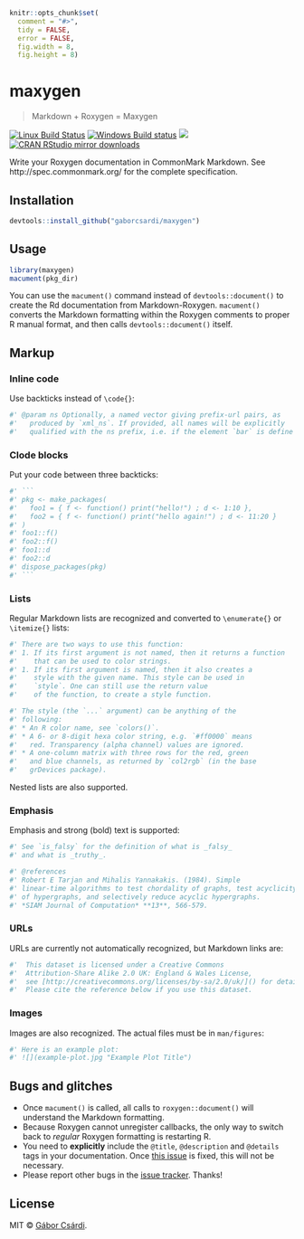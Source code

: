 
```r
knitr::opts_chunk$set(
  comment = "#>",
  tidy = FALSE,
  error = FALSE,
  fig.width = 8,
  fig.height = 8)
```

# maxygen

> Markdown + Roxygen = Maxygen

[![Linux Build Status](https://travis-ci.org/gaborcsardi/maxygen.svg?branch=master)](https://travis-ci.org/gaborcsardi/maxygen)
[![Windows Build status](https://ci.appveyor.com/api/projects/status/github/gaborcsardi/maxygen?svg=true)](https://ci.appveyor.com/project/gaborcsardi/maxygen)
[![](http://www.r-pkg.org/badges/version/maxygen)](http://www.r-pkg.org/pkg/maxygen)
[![CRAN RStudio mirror downloads](http://cranlogs.r-pkg.org/badges/maxygen)](http://www.r-pkg.org/pkg/maxygen)


Write your Roxygen documentation in CommonMark Markdown. See
http://spec.commonmark.org/ for the complete specification.

## Installation

```r
devtools::install_github("gaborcsardi/maxygen")
```

## Usage

```r
library(maxygen)
macument(pkg_dir)
```

You can use the `macument()` command instead of `devtools::document()` to
create the Rd documentation from Markdown-Roxygen. `macument()` converts
the Markdown formatting within the Roxygen comments to proper R manual
format, and then calls `devtools::document()` itself.

## Markup

### Inline code

Use backticks instead of `\code{}`:

```r
#' @param ns Optionally, a named vector giving prefix-url pairs, as
#'   produced by `xml_ns`. If provided, all names will be explicitly
#'   qualified with the ns prefix, i.e. if the element `bar` is define ...
```

### Clode blocks

Put your code between three backticks:

```r
#' ```
#' pkg <- make_packages(
#'   foo1 = { f <- function() print("hello!") ; d <- 1:10 },
#'   foo2 = { f <- function() print("hello again!") ; d <- 11:20 }
#' )
#' foo1::f()
#' foo2::f()
#' foo1::d
#' foo2::d
#' dispose_packages(pkg)
#' ```
```

### Lists

Regular Markdown lists are recognized and converted to
`\enumerate{}` or `\itemize{}` lists:

```r
#' There are two ways to use this function:
#' 1. If its first argument is not named, then it returns a function
#'    that can be used to color strings.
#' 1. If its first argument is named, then it also creates a
#'    style with the given name. This style can be used in
#'    `style`. One can still use the return value
#'    of the function, to create a style function.
```

```r
#' The style (the `...` argument) can be anything of the
#' following:
#' * An R color name, see `colors()`.
#' * A 6- or 8-digit hexa color string, e.g. `#ff0000` means
#'   red. Transparency (alpha channel) values are ignored.
#' * A one-column matrix with three rows for the red, green
#'   and blue channels, as returned by `col2rgb` (in the base
#'   grDevices package).
```

Nested lists are also supported.

### Emphasis

Emphasis and strong (bold) text is supported:

```r
#' See `is_falsy` for the definition of what is _falsy_
#' and what is _truthy_.
```

```r
#' @references
#' Robert E Tarjan and Mihalis Yannakakis. (1984). Simple
#' linear-time algorithms to test chordality of graphs, test acyclicity
#' of hypergraphs, and selectively reduce acyclic hypergraphs.
#' *SIAM Journal of Computation* **13**, 566-579.
```

### URLs

URLs are currently not automatically recognized, but Markdown
links are:

```r
#'  This dataset is licensed under a Creative Commons
#'  Attribution-Share Alike 2.0 UK: England & Wales License,
#'  see [http://creativecommons.org/licenses/by-sa/2.0/uk/]() for details.
#'  Please cite the reference below if you use this dataset.
```

### Images

Images are also recognized. The actual files must be in `man/figures`:

```r
#' Here is an example plot:
#' ![](example-plot.jpg "Example Plot Title")
```

## Bugs and glitches

* Once `macument()` is called, all calls to `roxygen::document()`
  will understand the Markdown formatting.
* Because Roxygen cannot unregister callbacks, the only way to switch back
  to _regular_ Roxygen formatting is restarting R.
* You need to **explicitly** include the `@title`, `@description` and
  `@details` tags in your documentation. Once
  [this issue](https://github.com/klutometis/roxygen/issues/364) is
  fixed, this will not be necessary.
* Please report other bugs in the
  [issue tracker](https://github.com/gaborcsardi/maxygen/issues).
  Thanks!

## License

MIT © [Gábor Csárdi](https://github.com/gaborcsardi).
